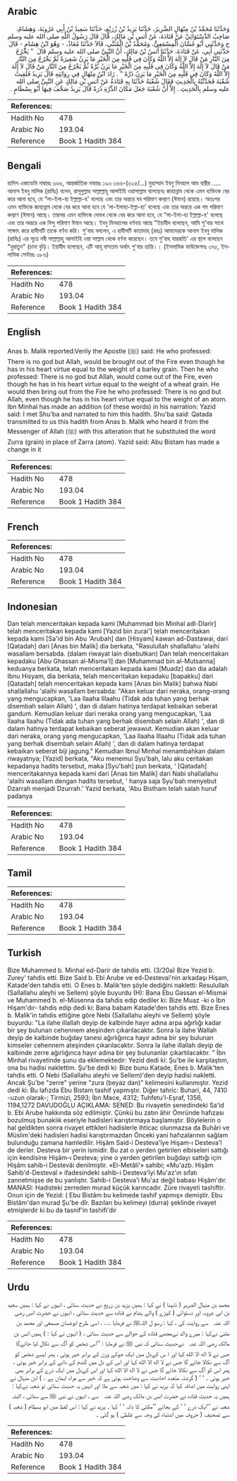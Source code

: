 ## Arabic


<div dir="rtl" lang="ar" style={{fontSize:'larger',backgroundColor:'#f8f9fa',padding:20}}>
وَحَدَّثَنَا مُحَمَّدُ بْنُ مِنْهَالٍ الضَّرِيرُ، حَدَّثَنَا يَزِيدُ بْنُ زُرَيْعٍ، حَدَّثَنَا سَعِيدُ بْنُ أَبِي عَرُوبَةَ، وَهِشَامٌ، صَاحِبُ الدَّسْتَوَائِيِّ عَنْ قَتَادَةَ، عَنْ أَنَسِ بْنِ مَالِكٍ، قَالَ قَالَ رَسُولُ اللَّهِ صلى الله عليه وسلم ح وَحَدَّثَنِي أَبُو غَسَّانَ الْمِسْمَعِيُّ، وَمُحَمَّدُ بْنُ الْمُثَنَّى، قَالاَ حَدَّثَنَا مُعَاذٌ، - وَهُوَ ابْنُ هِشَامٍ - قَالَ حَدَّثَنِي أَبِي، عَنْ قَتَادَةَ، حَدَّثَنَا أَنَسُ بْنُ مَالِكٍ، أَنَّ النَّبِيَّ صلى الله عليه وسلم قَالَ ‏ "‏ يَخْرُجُ مِنَ النَّارِ مَنْ قَالَ لاَ إِلَهَ إِلاَّ اللَّهُ وَكَانَ فِي قَلْبِهِ مِنَ الْخَيْرِ مَا يَزِنُ شَعِيرَةً ثُمَّ يَخْرُجُ مِنَ النَّارِ مَنْ قَالَ لاَ إِلَهَ إِلاَّ اللَّهُ وَكَانَ فِي قَلْبِهِ مِنَ الْخَيْرِ مَا يَزِنُ بُرَّةً ثُمَّ يَخْرُجُ مِنَ النَّارِ مَنْ قَالَ لاَ إِلَهَ إِلاَّ اللَّهُ وَكَانَ فِي قَلْبِهِ مِنَ الْخَيْرِ مَا يَزِنُ ذَرَّةً ‏"‏ ‏.‏ زَادَ ابْنُ مِنْهَالٍ فِي رِوَايَتِهِ قَالَ يَزِيدُ فَلَقِيتُ شُعْبَةَ فَحَدَّثْتُهُ بِالْحَدِيثِ فَقَالَ شُعْبَةُ حَدَّثَنَا بِهِ قَتَادَةُ عَنْ أَنَسِ بْنِ مَالِكٍ عَنِ النَّبِيِّ صلى الله عليه وسلم بِالْحَدِيثِ ‏.‏ إِلاَّ أَنَّ شُعْبَةَ جَعَلَ مَكَانَ الذَّرَّةِ ذُرَةً قَالَ يَزِيدُ صَحَّفَ فِيهَا أَبُو بِسْطَامٍ ‏.‏
</div>
<div style={{backgroundColor:'#f8f9fa',padding:20, marginBottom: 10}}><table> <thead> <tr> <th>References:</th> <th></th> </tr> </thead> <tbody><tr><td>Hadith No</td><td>478</td></tr><tr><td>Arabic No</td><td>193.04</td></tr><tr><td>Reference</td><td>Book 1 Hadith 384</td></tr></tbody></table></div>

## Bengali


<div dir="ltr" lang="bn" style={{fontSize:'larger',backgroundColor:'#f8f9fa',padding:20}}>
হাদিস একাডেমি নাম্বারঃ ৩৬৬, আন্তর্জাতিক নাম্বারঃ ১৯৩ ৩৬৬-(৩২৫/...) মুহাম্মাদ ইবনু মিনহাল আয যারীর ..... আনাস ইবনু মালিক (রাযিঃ) বলেন, রাসূলুল্লাহ সাল্লাল্লাহু আলাইহি ওয়াসাল্লাম বলেছেনঃ জাহান্নাম থেকে এমন ব্যক্তিকে বের করে আনা হবে, যে “লা-ইলা-হা ইল্লাল্লা-হ' বলেছে এবং তার অন্তরে যব পরিমাণ কল্যাণ (ঈমান) রয়েছে। অতঃপর এমন ব্যক্তিকে জাহান্নাম থেকে বের করে আনা হবে যে 'লা-ইলাহা-ইল্লা-হা’ বলেছে এবং তার অন্তরে এক গম পরিমাণ কল্যাণ (ঈমান) আছে। তারপর এমন ব্যক্তিকে দোযখ থেকে বের করে আনা হবে, যে “লা-ইলা-হা ইল্লাল্লা-হ' বলেছে এবং তার অন্তরে এক বিন্দু পরিমাণ ঈমান আছে। ইবনু মিনহালের বর্ণনায় আছে "ইয়াযীদ বলেছেন, আমি শু'বার সাথে সাক্ষাৎ করে হাদীসটি তাকে বর্ণনা করি। শু'বাহ বললেন, এ হাদীসটি কাতাদাহ্ (রহঃ) আমাদেরকে আনাস ইবনু মালিক (রাযিঃ) এর সূত্রে নবী সাল্লাল্লাহু আলাইহি ওয়া সাল্লাম থেকে বর্ণনা করেছেন। তবে শু'বাহ যাররাতি' এর স্থলে বলেছেন "যুরাতুন" (চানা বুট)। ইয়াযীদ বলেছেন, এটি আবূ বাসতাম অর্থাৎ শু'বার ভ্রান্তি।। (ইসলামিক ফাউন্ডেশনঃ ৩৭৫, ইসলামিক সেন্টারঃ ৩৮৬)
</div>
<div style={{backgroundColor:'#f8f9fa',padding:20, marginBottom: 10}}><table> <thead> <tr> <th>References:</th> <th></th> </tr> </thead> <tbody><tr><td>Hadith No</td><td>478</td></tr><tr><td>Arabic No</td><td>193.04</td></tr><tr><td>Reference</td><td>Book 1 Hadith 384</td></tr></tbody></table></div>

## English


<div dir="ltr" lang="en" style={{fontSize:'larger',backgroundColor:'#f8f9fa',padding:20}}>
Anas b. Malik reported:Verily the Apostle (ﷺ) said: He who professed: There is no god but Allah, would be brought out of the Fire even though he has in his heart virtue equal to the weight of a barley grain. Then he who professed: There is no god but Allah, would come out of the Fire, even though he has in his heart virtue equal to the weight of a wheat grain. He would then bring out from the Fire he who professed: There is no god but Allah, even though he has in his heart virtue equal to the weight of an atom. Ibn Minhal has made an addition (of these words) in his narration: Yazid said: I met Shu'ba and narrated to him this hadith. Shu'ba said: Qatada transmitted to us this hadith from Anas b. Malik who heard it from the Messenger of Allah (ﷺ) with this alteration that he substituted the word Zurra (grain) in place of Zarra (atom). Yazid said: Abu Bistam has made a change in it
</div>
<div style={{backgroundColor:'#f8f9fa',padding:20, marginBottom: 10}}><table> <thead> <tr> <th>References:</th> <th></th> </tr> </thead> <tbody><tr><td>Hadith No</td><td>478</td></tr><tr><td>Arabic No</td><td>193.04</td></tr><tr><td>Reference</td><td>Book 1 Hadith 384</td></tr></tbody></table></div>

## French


<div dir="ltr" lang="fr" style={{fontSize:'larger',backgroundColor:'#f8f9fa',padding:20}}>

</div>
<div style={{backgroundColor:'#f8f9fa',padding:20, marginBottom: 10}}><table> <thead> <tr> <th>References:</th> <th></th> </tr> </thead> <tbody><tr><td>Hadith No</td><td>478</td></tr><tr><td>Arabic No</td><td>193.04</td></tr><tr><td>Reference</td><td>Book 1 Hadith 384</td></tr></tbody></table></div>

## Indonesian


<div dir="ltr" lang="id" style={{fontSize:'larger',backgroundColor:'#f8f9fa',padding:20}}>
Dan telah menceritakan kepada kami [Muhammad bin Minhal adl-Dlarir] telah menceritakan kepada kami [Yazid bin zurai'] telah menceritakan kepada kami [Sa'id bin Abu 'Arubah] dan [Hisyam] kawan ad-Dastawai, dari [Qatadah] dari [Anas bin Malik] dia berkata, "Rasulullah shallallahu 'alaihi wasallam bersabda. (dalam riwayat lain disebutkan) Dan telah menceritakan kepadaku [Abu Ghassan al-Misma'I] dan [Muhammad bin al-Mutsanna] keduanya berkata, telah menceritakan kepada kami [Muadz] dan dia adalah Ibnu Hisyam, dia berkata, telah menceritakan kepadaku [bapakku] dari [Qatadah] telah menceritakan kepada kami [Anas bin Malik] bahwa Nabi shallallahu 'alaihi wasallam bersabda: "Akan keluar dari neraka, orang-orang yang mengucapkan, 'Laa Ilaaha Illaahu (Tidak ada tuhan yang berhak disembah selain Allah) ', dan di dalam hatinya terdapat kebaikan seberat gandum. Kemudian keluar dari neraka orang yang mengucapkan, 'Laa Ilaaha Ilaahu (Tidak ada tuhan yang berhak disembah selain Allah) ', dan di dalam hatinya terdapat kebaikan seberat jewawut. Kemudian akan keluar dari neraka, orang yang mengucapkan, 'Laa Ilaaha Illaahu (Tidak ada tuhan yang berhak disembah selain Allah) ', dan di dalam hatinya terdapat kebaikan seberat biji jagung." Kemudian Ibnul Minhal menambahkan dalam riwayatnya; [Yazid] berkata, "Aku menemui Syu'bah, lalu aku ceritakan kepadanya hadits tersebut, maka [Syu'bah] pun berkata, ' [Qatadah] menceritakannya kepada kami dari [Anas bin Malik] dari Nabi shallallahu 'alaihi wasallam dengan hadits tersebut, ' hanya saja Syu'bah menyebut Dzarrah menjadi Dzurrah.' Yazid berkata, 'Abu Bistham telah salah huruf padanya
</div>
<div style={{backgroundColor:'#f8f9fa',padding:20, marginBottom: 10}}><table> <thead> <tr> <th>References:</th> <th></th> </tr> </thead> <tbody><tr><td>Hadith No</td><td>478</td></tr><tr><td>Arabic No</td><td>193.04</td></tr><tr><td>Reference</td><td>Book 1 Hadith 384</td></tr></tbody></table></div>

## Tamil


<div dir="ltr" lang="ta" style={{fontSize:'larger',backgroundColor:'#f8f9fa',padding:20}}>

</div>
<div style={{backgroundColor:'#f8f9fa',padding:20, marginBottom: 10}}><table> <thead> <tr> <th>References:</th> <th></th> </tr> </thead> <tbody><tr><td>Hadith No</td><td>478</td></tr><tr><td>Arabic No</td><td>193.04</td></tr><tr><td>Reference</td><td>Book 1 Hadith 384</td></tr></tbody></table></div>

## Turkish


<div dir="ltr" lang="tr" style={{fontSize:'larger',backgroundColor:'#f8f9fa',padding:20}}>
Bize Muhammed b. Minhal ed-Darir de tahdis etti. (3/20a) Bize Yezid b. Zurey' tahdis etti. Bize Said b. Ebi Arube ve ed-Destevai'nin arkadaşı Hişam, Katade'den tahdis etti. O Enes b. Malik'ten şöyle dediğini nakletti: Resulullah (Sallallahu aleyhi ve Sellem) şöyle buyurdu (H): Bana Ebu Gassan el-Mismai ve Muhammed b. el-Müsenna da tahdis edip dediler ki: Bize Muaz -ki o İbn Hişam'dır- tahdis edip dedi ki: Bana babam Katade'den tahdis etti. Bize Enes b. Malik'in tahdis ettiğine göre Nebi (Sallallahu aleyhi ve Sellem) şöyle buyurdu: "La ilahe illallah deyip de kalbinde hayır adına arpa ağırlığı kadar bir şey bulunan cehennem ateşinden çıkarılacaktır. Sonra la ilahe Wallah deyip de kalbinde buğday tanesi ağırlığınca hayır adına bir şey bulunan kimseler cehennem ateşinden çıkarılacaktır. Sonra la ilahe illallah deyip de kalbinde zerre ağırlığınca hayır adına bir şey bulunanlar çıkartılacaktır. " İbn Minhal rivayetinde şunu da eklemektedir: Yezid dedi ki: Şu'be ile karşılaştım, ona bu hadisi naklettim. Şu'be dedi ki: Bize bunu Katade, Enes b. Malik'ten tahdis etti. O Nebi (Sallallahu aleyhi ve Sellem)'den deyip hadisi nakletti. Ancak Şu'be "zerre" yerine "zura (beyaz dan)" kelimesini kullanmıştır. Yezid dedi ki: Bu lafızda Ebu Bistam tashif yapmıştır. Diğer tahric: Buhari, 44, 7410 -uzun olarak-; Tirmizi, 2593; İbn Mace, 4312; Tuhfetu'l-Eşraf, 1356, 1194,1272 DAVUDOĞLU AÇIKLAMA: SENED: Bu rivayetin senedindeki Sa'id b. Ebi Arube hakkında söz edilmiştir. Çünkü bu zatın âhir Ömründe hafızası bozulmuş bunaklık eseriyle hadisleri karıştırmaya başlamıştır. Böylelerin o hal geldikten sonra rivayet ettikleri hadislerle ihticac olunmazsa da Buhâri ve Müslim'deki hadisleri hadisi karıştırmazdan Önceki yani hafızalarının sağlam bulunduğu zamana hamledilir. Hişâm Said-i Desteva'îye Hişam-ı Desteva'î de derler. Desteva bir yerin ismidir. Bu zat o yerden getirilen elbiseleri sattığı için kendisine Hişâm-ı Desteva; yine o yerden getirilen buğdayı sattığı için Hişâm sahib-i Destevâi denilmiştir. «El-Metâli'» sahibi; «Mu'azb. Hişâm Sahib'd-Destevaî » ifadesindeki sahib-i Desteva'îyi Mu'az'ın sıfatı zannetmişse de bu yanlıştır. Sahib-i Desteva'i Mu'az değil babası Hişâm'dır. MANASI: Hadisteki zerreden murad küçük karıncadır. Züre rivayeti tashiftir. Onun için de Yezid: ( Ebu Bistâm bu kelimede tashif yapmış» demiştir. Ebu Bistâm'dan murad Şu'be dîr. Bazıları bu kelimeyi (durra) şeklinde rivayet etmişlerdir ki bu da tasnif'in tashifi'dir
</div>
<div style={{backgroundColor:'#f8f9fa',padding:20, marginBottom: 10}}><table> <thead> <tr> <th>References:</th> <th></th> </tr> </thead> <tbody><tr><td>Hadith No</td><td>478</td></tr><tr><td>Arabic No</td><td>193.04</td></tr><tr><td>Reference</td><td>Book 1 Hadith 384</td></tr></tbody></table></div>

## Urdu


<div dir="rtl" lang="ur" style={{fontSize:'larger',backgroundColor:'#f8f9fa',padding:20}}>
محمد بن منہال الضریر ( نابینا ) نے کہا : ہمیں یزید بن زریع نے حدیث سنائی ، انہوں نے کہا : ہمیں سعید بن ابی عروبہ اور دستوائی ( کپڑے ) والے ہشام نے قتادہ سے حدیث سنائی ، انہوں نے حضرت انس ‌رضی ‌اللہ ‌عنہ ‌ ‌ سے روایت کی ، کہا : رسو ل اللہﷺ نے فرمایا .... ، اسی طرح ابوغسان مسمعی اور محمد بن مثنیٰ نےکہا : میرے والد نےمجھے قتادہ کے حوالے سے حدیث سنائی ، ( انہوں نے کہا : ) ہمیں انس بن مالک ‌رضی ‌اللہ ‌عنہ ‌ ‌ نےحدیث سنائی کہ نبی ﷺ نے فرمایا : ’’اس شخص کو آگ سے نکال لیا جائےگا جس نے لا اله الا الله کہا اور ا س کےدل میں ایک جوکے وزن کے برابر خیر ہوئی ، پھر ایسے شخص کو آگ سے نکالا جائے گا جس نے لا اله الا الله کہا اور اس کے دل میں گندم کے دانے کے برابر خیر ہوئی ، پھر اس کو آگ سے نکالا جائے گا جس نے لا اله الا الله کہا اور اس کےدل میں ایک ذرے کے برابر بھی خیر ہوئی ۔ ‘ ‘ ( گزشتہ متعدد احادیث سے وضاحت ہوتی ہے کہ خیر سے مراد ایمان ہے ۔ ) ابن منہال نے اپنی روایت میں اضافہ کیا کہ یزید نے کہا : میں شعبہ سے ملا اور انہیں یہ حدیث سنائی تو شعبہ نےکہا : ہمیں یہ حدیث قتادہ نے حضرت انس بن مالک ‌رضی ‌اللہ ‌عنہ ‌ ‌ سے ، انہوں نے نبی ﷺ سے سنائی ، البتہ شعبہ نے ’’ایک ذرے ‘ ‘ کے بجائے ’’مکئی کا دانہ ‘ ‘ کہا ۔ یزید نے کہا : اس لفظ میں ابو بسطام ( شعبہ ) سے تصحیف ( حروف میں اشتباہ کی وجہ سے غلطی ) ہو گئی ۔
</div>
<div style={{backgroundColor:'#f8f9fa',padding:20, marginBottom: 10}}><table> <thead> <tr> <th>References:</th> <th></th> </tr> </thead> <tbody><tr><td>Hadith No</td><td>478</td></tr><tr><td>Arabic No</td><td>193.04</td></tr><tr><td>Reference</td><td>Book 1 Hadith 384</td></tr></tbody></table></div>
